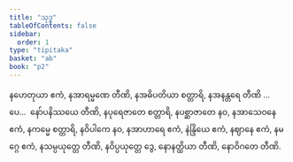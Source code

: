 ```yaml
---
title: "သုဒ္ဓ"
tableOfContents: false
sidebar:
  order: 1
type: "tipitaka"
basket: "ab"
book: "p2"
---
```



<DynamicBreadcrumb />

<Division number="311" book="p2" e="ch" v="38" p="490">

<Paragraph number="4735" book="p2">
နဟေတုယာ ဧကံ, နအာရမ္မဏေ တီဏိ, နအဓိပတိယာ စတ္တာရိ, နအနန္တရေ တီဏိ …ပေ…  နော်ပနိဿယေ တီဏိ, နပုရေဇာတေ စတ္တာရိ, နပစ္ဆာဇာတေ နဝ, နအာသေဝနေ ဧကံ, နကမ္မေ စတ္တာရိ, နဝိပါကေ နဝ, နအာဟာရေ ဧကံ, နဲန္ဒြိယေ ဧကံ, နဈာနေ ဧကံ, နမဂ္ဂေ ဧကံ, နသမ္ပယုတ္တေ တီဏိ, နဝိပ္ပယုတ္တေ ဒွေ, နောနတ္ထိယာ တီဏိ, နောဝိဂတေ တီဏိ.
</Paragraph>
</Division>